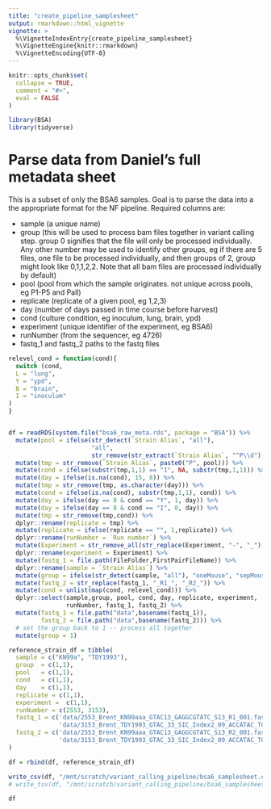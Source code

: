 ```yaml
---
title: "create_pipeline_samplesheet"
output: rmarkdown::html_vignette
vignette: >
  %\VignetteIndexEntry{create_pipeline_samplesheet}
  %\VignetteEngine{knitr::rmarkdown}
  %\VignetteEncoding{UTF-8}
---
```


```r
knitr::opts_chunk$set(
  collapse = TRUE,
  comment = "#>",
  eval = FALSE
)
```

```r
library(BSA)
library(tidyverse)
```

# Parse data from Daniel's full metadata sheet
This is a subset of only the BSA6 samples. Goal is to parse the data into 
a the appropriate format for the NF pipeline. Required columns are: 

- sample (a unique name)
- group (this will be used to process bam files together in variant calling step. 
    group 0 signifies that the file will only be processed individually. Any other 
    number may be used to identify other groups, eg if there are 5 files, one 
    file to be processed individually, and then groups of 2, group might look 
    like 0,1,1,2,2. Note that all bam files are processed individually by default)
- pool (pool from which the sample originates. not unique across pools, eg P1-P5 and Pall)
- replicate (replicate of a given pool, eg 1,2,3)
- day (number of days passed in time course before harvest)
- cond (culture condition, eg inoculum, lung, brain, ypd)
- experiment (unique identifier of the experiment, eg BSA6)
- runNumber (from the sequencer, eg 4726)
- fastq_1 and fastq_2 paths to the fastq files

```r
relevel_cond = function(cond){
  switch (cond,
  L = "lung",
  Y = "ypd",
  B = "brain",
  I = "inoculum"
)
}


df = readRDS(system.file("bsa6_raw_meta.rds", package = "BSA")) %>%
  mutate(pool = ifelse(str_detect(`Strain Alias`, "all"), 
                       "all", 
                       str_remove(str_extract(`Strain Alias`, "^P\\d"), "^P"))) %>%
  mutate(tmp = str_remove(`Strain Alias`, paste0("P", pool))) %>%
  mutate(cond = ifelse(substr(tmp,1,1) == "1", NA, substr(tmp,1,1))) %>%
  mutate(day = ifelse(is.na(cond), 15, 8)) %>%
  mutate(tmp = str_remove(tmp, as.character(day))) %>%
  mutate(cond = ifelse(is.na(cond), substr(tmp,1,1), cond)) %>%
  mutate(day = ifelse(day == 8 & cond == "Y", 1, day)) %>%
  mutate(day = ifelse(day == 8 & cond == "I", 0, day)) %>%
  mutate(tmp = str_remove(tmp,cond)) %>%
  dplyr::rename(replicate = tmp) %>%
  mutate(replicate = ifelse(replicate == "", 1,replicate)) %>%
  dplyr::rename(runNumber = `Run number`) %>%
  mutate(Experiment = str_remove_all(str_replace(Experiment, "-", "_"), " ")) %>%
  dplyr::rename(experiment = Experiment) %>%
  mutate(fastq_1 = file.path(FileFolder,FirstPairFileName)) %>%
  dplyr::rename(sample = `Strain Alias`) %>%
  mutate(group = ifelse(str_detect(sample, "all"), "oneMouse", "sepMouse")) %>%
  mutate(fastq_2 = str_replace(fastq_1, "_R1_", "_R2_")) %>%
  mutate(cond = unlist(map(cond, relevel_cond))) %>%
  dplyr::select(sample,group, pool, cond, day, replicate, experiment, 
                runNumber, fastq_1, fastq_2) %>%
  mutate(fastq_1 = file.path("data",basename(fastq_1)),
         fastq_2 = file.path("data",basename(fastq_2))) %>%
  # set the group back to 1 -- process all together
  mutate(group = 1)

reference_strain_df = tibble(
  sample = c("KN99a", "TDY1993"),
  group  = c(1,1),
  pool   = c(1,1),
  cond   = c(1,1),
  day    = c(1,1),
  replicate = c(1,1),
  experiment =  c(1,1),
  runNumber = c(2553, 3153),
  fastq_1 = c('data/2553_Brent_KN99aaa_GTAC13_GAGGCGTATC_S13_R1_001.fastq.gz',
              'data/3153_Brent_TDY1993_GTAC_33_SIC_Index2_09_ACCATAC_TGTGAG_S70_R1_001.fastq.gz'),
  fastq_2 = c('data/2553_Brent_KN99aaa_GTAC13_GAGGCGTATC_S13_R2_001.fastq.gz',
              'data/3153_Brent_TDY1993_GTAC_33_SIC_Index2_09_ACCATAC_TGTGAG_S70_R2_001.fastq.gz')
)

df = rbind(df, reference_strain_df)

write_csv(df, "/mnt/scratch/variant_calling_pipeline/bsa6_samplesheet.csv")
# write_tsv(df, "/mnt/scratch/variant_calling_pipeline/bsa6_samplesheet.tsv")
```

```r
df
```


